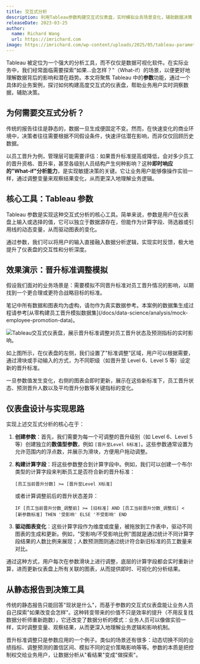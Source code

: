 ```yaml
---
title: 交互式分析
description: 利用Tableau参数构建交互式仪表盘，实时模拟业务场景变化，辅助数据决策
releaseDate: 2023-03-25
author:
  name: Richard Wang
  url: https://imrichard.com
image: https://imrichard.com/wp-content/uploads/2025/05/tableau-parameters-for-interactive-dashboards-cover.avif
---
```


Tableau 被定位为一个强大的分析工具，而不仅仅是数据可视化软件。在实际业务中，我们经常面临需要探索"如果…会怎样？"（What-if）的场景，以便更好地理解数据背后的影响和潜在趋势。本文将聚焦 Tableau 中的**参数**功能，通过一个具体的业务案例，探讨如何构建高度交互式的仪表盘，帮助业务用户实时洞察数据，辅助决策。

## 为何需要交互式分析？

传统的报告往往是静态的，数据一旦生成便固定不变。然而，在快速变化的商业环境中，决策者往往需要根据不同假设条件，快速评估潜在影响，而非仅仅回顾历史数据。

以员工晋升为例，管理层可能需要评估：如果晋升标准提高或降低，会对多少员工的晋升资格、晋升率，甚至各级别人员结构产生何种影响？这种**即时响应的"What-if"分析能力**，是实现敏捷决策的关键。它让业务用户能够像操作实验一样，通过调整变量来观察结果变化，从而更深入地理解业务逻辑。

## 核心工具：Tableau 参数

Tableau 参数是实现这种交互式分析的核心工具。简单来说，参数是用户在仪表盘上输入或选择的值，它可以独立于数据源存在，但能作为计算字段、筛选器或引用线的动态变量，从而驱动图表的变化。

通过参数，我们可以将用户的输入直接融入数据分析逻辑，实现实时反馈，极大地提升了仪表盘的交互性和分析深度。

## 效果演示：晋升标准调整模拟

假设我们面对的业务场景是：需要模拟不同晋升标准对员工晋升情况的影响，以期找到一个更合理或更符合战略目标的标准。

<Callout type="info">
  笔记中所有数据和图表均为虚构，请勿作为真实数据参考。本案例的数据集生成过程请参考[从零构建员工晋升模拟数据集](/docs/data-science/analysis/mock-employee-promotion-data)。
</Callout>

![Tableau交互式仪表盘，展示晋升标准调整对员工晋升状态及预测指标的实时影响。](https://imrichard.com/wp-content/uploads/2025/05/interactive-promotion-standards-analysis.gif)

如上图所示，在仪表盘的左侧，我们设置了"标准调整"区域，用户可以根据需要，通过滑块或手动输入的方式，为不同职级（如晋升至 Level 6、Level 5 等）设定新的晋升标准。

一旦参数值发生变化，右侧的图表会即时更新，展示在这些新标准下，员工晋升状态、预测晋升人数以及平均晋升分数等关键指标的变化。

## 仪表盘设计与实现思路

实现上述交互式分析的核心在于：

1. **创建参数**：首先，我们需要为每一个可调整的晋升级别（如 Level 6、Level 5 等）创建独立的**数值型参数**，例如 `[晋升至Level 6标准]`。这些参数通常设置为允许范围内的浮点数，并展示为滑块，方便用户拖动调整。

2. **构建计算字段**：将这些参数整合到计算字段中。例如，我们可以创建一个布尔类型的计算字段来判断员工是否符合新的晋升标准：

   `[员工当前晋升分数] >= [晋升至Level X标准]`

   或者计算调整前后的晋升状态差异：

   `IF [员工当前晋升分数_调整前] >= [旧标准] AND [员工当前晋升分数_调整后] < [新参数标准] THEN '受影响' ELSE '不受影响' END`

3. **驱动图表变化**：这些计算字段作为维度或度量，被拖放到工作表中，驱动不同图表的生成和更新。例如，"受影响/不受影响比例"图就是通过统计不同计算字段结果的人数比例来展现；人数预测图则通过统计符合新旧标准的员工数量来对比。

通过这种方式，用户每次在参数滑块上进行调整，底层的计算字段都会实时重新计算，进而更新仪表盘上所有关联的图表，从而提供即时、可视化的分析结果。

## 从静态报告到决策工具

传统的静态报告只能回答"现状是什么"，而基于参数的交互式仪表盘能让业务人员自己探索"如果改变会怎样"。这种转变带来的价值不只是效率的提升（不用反复找数据分析师重新跑数），它还改变了数据分析的模式：业务人员可以像做实验一样，实时调整变量、观察结果，从而更深入地理解业务逻辑和影响机制。

晋升标准调整只是参数应用的一个例子。类似的场景还有很多：动态切换不同的业绩指标、调整预测的置信区间、模拟不同的定价策略影响等等。参数的本质是把控制权交给业务用户，让数据分析从"看结果"变成"做探索"。
